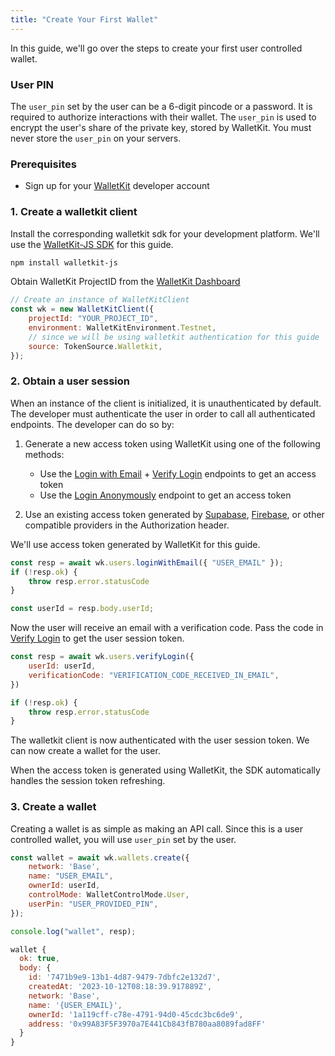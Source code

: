 ```yaml
---
title: "Create Your First Wallet"
---
```


In this guide, we'll go over the steps to create your first user controlled wallet.

### User PIN

The `user_pin` set by the user can be a 6-digit pincode or a password. It is required to authorize interactions with their wallet.
The `user_pin` is used to encrypt the user's share of the private key, stored by WalletKit.
<Warning>
You must never store the `user_pin` on your servers.
</Warning>

### Prerequisites

- Sign up for your [WalletKit](https://app.usewalletkit.com/) developer account


### 1. Create a walletkit client

Install the corresponding walletkit sdk for your development platform. We'll use the [WalletKit-JS SDK](https://www.npmjs.com/package/walletkit-js) for this guide.

```bash Shell
npm install walletkit-js
```

Obtain WalletKit ProjectID from the [WalletKit Dashboard](https://app.usewalletkit.com/api-keys)

```javascript NextJS
// Create an instance of WalletKitClient
const wk = new WalletKitClient({
    projectId: "YOUR_PROJECT_ID", 
    environment: WalletKitEnvironment.Testnet, 
    // since we will be using walletkit authentication for this guide
    source: TokenSource.Walletkit,
});
```

### 2. Obtain a user session

When an instance of the client is initialized, it is unauthenticated by default. The developer must authenticate the user in order to call all authenticated endpoints. 
The developer can do so by:
1. Generate a new access token using WalletKit using one of the following methods:
    - Use the [Login with Email](/api-reference/users/login-with-email) + [Verify Login](/api-reference/users/verify-login) endpoints to get an access token
    - Use the [Login Anonymously](/api-reference/users/login-anonymously) endpoint to get an access token

2. Use an existing access token generated by [Supabase](https://supabase.io/), [Firebase](https://firebase.google.com/), or other compatible providers in the Authorization header.


We'll use access token generated by WalletKit for this guide.

```javascript NextJS
const resp = await wk.users.loginWithEmail({ "USER_EMAIL" });
if (!resp.ok) {
    throw resp.error.statusCode
}

const userId = resp.body.userId;
```

Now the user will receive an email with a verification code. Pass the code in [Verify Login](/api-reference/users/verify-login) to get the user session token.
```javascript NextJS
const resp = await wk.users.verifyLogin({
    userId: userId,
    verificationCode: "VERIFICATION_CODE_RECEIVED_IN_EMAIL",
})

if (!resp.ok) {
    throw resp.error.statusCode
}
```
The walletkit client is now authenticated with the user session token. We can now create a wallet for the user.

<Tip>
When the access token is generated using WalletKit, the SDK automatically handles the session token refreshing.
</Tip>

### 3. Create a wallet

Creating a wallet is as simple as making an API call. Since this is a user controlled wallet, you will use `user_pin` set by the user.

```javascript NextJS
const wallet = await wk.wallets.create({
    network: 'Base',
    name: "USER_EMAIL",
    ownerId: userId,
    controlMode: WalletControlMode.User,
    userPin: "USER_PROVIDED_PIN",
});

console.log("wallet", resp);
```

```javascript Example Response
wallet {
  ok: true,
  body: {
    id: '7471b9e9-13b1-4d87-9479-7dbfc2e132d7',
    createdAt: '2023-10-12T08:18:39.917889Z',
    network: 'Base',
    name: '{USER_EMAIL}',
    ownerId: '1a119cff-c78e-4791-94d0-45cdc3bc6de9',
    address: '0x99A83F5F3970a7E441Cb843fB780aa8089fad8FF'
  }
}
```
